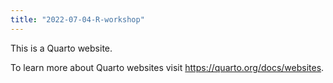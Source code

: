 ```yaml
---
title: "2022-07-04-R-workshop"
---
```


This is a Quarto website.

To learn more about Quarto websites visit <https://quarto.org/docs/websites>.
